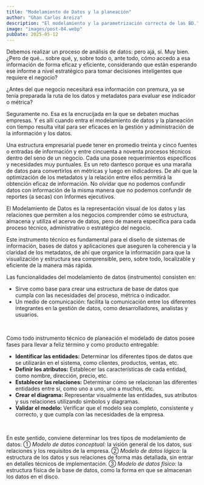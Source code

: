 ```yaml
---
title: "Modelamiento de Datos y la planeación"
author: "Ghan Carlos Areiza"
description: "El modelamiento y la parametrización correcta de las BD."
image: "images/post-04.webp"
pubDate: 2025-05-12
---
```


Debemos realizar un proceso de análisis de datos: pero ajá, sí. Muy bien. ¿Pero de qué… sobre qué, y, sobre todo o, ante todo, cómo accedo a esa información de forma eficaz y eficiente, considerando que están esperando ese informe a nivel estratégico para tomar decisiones inteligentes que requiere el negocio?
<br />

¿Antes del que negocio necesitará esa información con premura, ya se tenía preparada la ruta de los datos y metadatos para evaluar ese indicador o métrica?
<br />

Seguramente no. Esa es la encrucijada en la que se debaten muchas empresas. Y es allí cuando entra el modelamiento de datos y la planeación con tiempo resulta vital para ser eficaces en la gestión y administración de la información y los datos.
<br />

Una estructura empresarial puede tener en promedio treinta y cinco fuentes o entradas de información y entre cincuenta a noventa procesos técnicos dentro del seno de un negocio. Cada una posee requerimientos específicos y necesidades muy puntuales. Es un reto dantesco porque es una maraña de datos para convertirlos en métricas y luego en indicadores. De ahí que la optimización de los metadatos y la relación entre ellos permitirá la obtención eficaz de información. No olvidar que no podemos confundir datos con información de la misma manera que no podemos confundir de reportes (a secas) con Informes ejecutivos.
<br />

El Modelamiento de Datos es la representación visual de los datos y las relaciones que permiten a los negocios comprender cómo se estructura, almacena y utiliza el acervo de datos, pero de manera específica para cada proceso técnico, administrativo o estratégico del negocio.
<br />

Este instrumento técnico es fundamental para el diseño de sistemas de información, bases de datos y aplicaciones que aseguren la coherencia y la claridad de los metadatos, de ahí que organice la información para que la visualización y estructura sea comprensible, pero, sobre todo, localizable y eficiente de la manera más rápida.
<br />

Las funcionalidades del modelamiento de datos (instrumento) consisten en:
* Sirve como base para crear una estructura de base de datos que cumpla con las necesidades del proceso, métrica o indicador.
* Un medio de comunicación: facilita la comunicación entre los diferentes integrantes en la gestión de datos, como desarrolladores, analistas y usuarios.
<br />

Como todo instrumento técnico de planeación el modelado de datos posee fases para llevar a feliz término y como producto entregable:
* **Identificar las entidades:** Determinar los diferentes tipos de datos que se utilizarán en el sistema, como clientes, productos, ventas, etc.
* **Definir los atributos:** Establecer las características de cada entidad, como nombre, dirección, precio, etc.
* **Establecer las relaciones:** Determinar cómo se relacionan las diferentes entidades entre sí, como uno a uno, uno a muchos, etc.
* **Crear el diagrama:** Representar visualmente las entidades, sus atributos y sus relaciones utilizando símbolos y diagramas.
* **Validar el modelo:** Verificar que el modelo sea completo, consistente y correcto, y que cumpla con las necesidades de la empresa.
<br />

En este sentido, conviene determinar los tres tipos de modelamiento de datos: ① *Modelo de datos conceptual:* la visión general de los datos, sus relaciones y los requisitos de la empresa. ② *Modelo de datos lógico:* la estructura de los datos y sus relaciones de forma más detallada, sin entrar en detalles técnicos de implementación. ③ *Modelo de datos físico:* la estructura física de la base de datos, como la forma en que se almacenan los datos en el disco.
